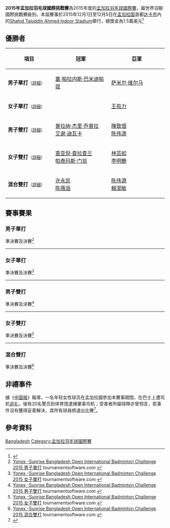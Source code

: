 {{noteTA|G1=Badminton}}
{{infobox badminton event
|name           = 2015年孟加拉羽毛球國際挑戰賽
|image          = 
|size           = 
|caption        =
|dates          = 2015年12月1日－12月5日
|number_edition =
|level          = 4A
|prize_money    = 15,000 美元
|location       = {{BGD}}[[达卡市|达卡市]]
|venue          = Shahid Tajuddin Ahmed Indoor Stadium
|previous       = 2014年孟加拉羽毛球國際挑戰賽 
|next           = 2016年孟加拉羽毛球國際挑戰賽
}}
'''2015年孟加拉羽毛球國際挑戰賽'''為2015年度的[[孟加拉羽毛球國際賽|孟加拉羽毛球國際賽]]，屬世界羽聯國際挑戰賽級別。本屆賽事於2015年12月1日至12月5日在[[孟加拉国|孟加拉国]]首都[[达卡市|达卡市]]內的[[Shahid_Tajuddin_Ahmed_Indoor_Stadium|Shahid Tajuddin Ahmed Indoor Stadium]]舉行，總獎金為1.5萬美元<ref>{{cite web|title=OFFICIAL INVITAION - YONEX-SUNRISE Bangladesh Open International Badminton Challenge 2015|url=http://www.bwfbadminton.org/file.aspx?id=678423&dl=1|publisher=Bangladesh Badminton Federation (BBF)|accessdate=2015-12-04|archive-date=2015-12-08|archive-url=https://web.archive.org/web/20151208064527/http://www.bwfbadminton.org/file.aspx?id=678423&dl=1|dead-url=no}}{{en}}</ref>

== 優勝者 ==
{| class=wikitable style="font-size:small"
!width="200"|項目
!width="250"|冠軍
!width="250"|亞軍
|-
|'''男子單打'''<small>（[[#男子單打|詳細]]）</small>
|{{flagicon|IND}} [[塞·帕拉内斯·巴米迪帕提|塞·帕拉内斯·巴米迪帕提]]
|{{flagicon|IND}} [[萨米尔·维尔马|萨米尔·维尔马]]
|-
|'''女子單打'''<small>（[[#女子單打|詳細]]）</small>
|{{nowrap|{{flagicon|IND}} [[露丝维卡·斯瓦尼·加德|露丝维卡·斯瓦尼·加德]]}}
|{{flagicon|USA}} [[王苑力|王苑力]]
|-
|'''男子雙打'''<small>（[[#男子雙打|詳細]]）</small>
|{{flagicon|IND}} [[普拉纳·杰里·乔普拉|普拉纳·杰里·乔普拉]]<br/>{{flagicon|IND}} [[艾谢·迪瓦卡|艾谢·迪瓦卡]]
|{{flagicon|MAS}} [[陳致佃|陳致佃]]<br/>{{flagicon|MAS}} [[陈伟源|陈伟源]]
|-
|'''女子雙打'''<small>（[[#女子雙打|詳細]]）</small>
|{{flagicon|THA}} [[查亚倪·查拉查兰|查亚倪·查拉查兰]]<br/>{{flagicon|THA}} [[帕泰玛斯·门翁|帕泰玛斯·门翁]]
|{{flagicon|MAS}} [[林芸如|林芸如]]<br/>{{flagicon|MAS}} [[李明艷|李明艷]]
|-
|'''混合雙打'''<small>（[[#混合雙打|詳細]]）</small>
|{{flagicon|SIN}} [[许永凯|许永凯]]<br/>{{flagicon|SIN}} [[陈薇涵|陈薇涵]]
|{{flagicon|MAS}} [[陈伟源|陈伟源]]<br/>{{flagicon|MAS}} [[賴潔敏|賴潔敏]]
|}

== 賽事賽果 ==
=== 男子單打 ===
;準決賽及決賽<ref name="MS">[http://bwf.tournamentsoftware.com/sport/draw.aspx?id=ACD42BC1-B980-457F-9CD1-35F39BCBC447&draw=5 Yonex -Sunrise Bangladesh Open International Badminton Challenge 2015 男子單打] tournamentsoftware.com {{en}}</ref>
{{4TeamBracket-Tennis3-v2
| team-width=200
| RD1-seed1=1
| RD1-team1='''{{flagicon|IND}} [[塞·帕拉内斯·巴米迪帕提|塞·帕拉内斯·巴米迪帕提]]
| RD1-score1-1=20
| RD1-score1-2='''21
| RD1-score1-3=''5
| RD1-seed2=4
| RD1-team2={{flagicon|THA}} [[科希特·佩尔帕達布|科希特·佩尔帕達布]]（{{abbr|退|中途退出}}）
| RD1-score2-1='''22
| RD1-score2-2=9
| RD1-score2-3=''1

| RD1-seed3=3
| RD1-team3={{flagicon|MAS}} [[宋俊洋|宋俊洋]]
| RD1-score3-1=15
| RD1-score3-2=19
| RD1-score3-3=
| RD1-seed4=2
| RD1-team4='''{{flagicon|IND}} [[萨米尔·维尔马|萨米尔·维尔马]]
| RD1-score4-1='''21
| RD1-score4-2='''21
| RD1-score4-3=

| RD2-seed1=1
| RD2-team1='''{{flagicon|IND}} [[塞·帕拉内斯·巴米迪帕提|塞·帕拉内斯·巴米迪帕提]]
| RD2-score1-1='''21
| RD2-score1-2=8
| RD2-score1-3='''21
| RD2-seed2=2
| RD2-team2={{flagicon|IND}} [[萨米尔·维尔马|萨米尔·维尔马]]
| RD2-score2-1=14
| RD2-score2-2='''21
| RD2-score2-3=17
}}
----

=== 女子單打 ===
;準決賽及決賽<ref name="WS">[http://bwf.tournamentsoftware.com/sport/draw.aspx?id=ACD42BC1-B980-457F-9CD1-35F39BCBC447&draw=4 Yonex -Sunrise Bangladesh Open International Badminton Challenge 2015 女子單打] tournamentsoftware.com {{en}}</ref>
{{4TeamBracket-Tennis3-v2
| team-width=200
| RD1-seed1=1
| RD1-team1='''{{flagicon|USA}} [[王苑力|王苑力]]
| RD1-score1-1='''21
| RD1-score1-2='''21
| RD1-score1-3=
| RD1-seed2=
| RD1-team2={{flagicon|MAS}} [[李梓瑜|李梓瑜]]
| RD1-score2-1=13
| RD1-score2-2=13
| RD1-score2-3=

| RD1-seed3=
| RD1-team3='''{{nowrap|{{flagicon|IND}} [[露丝维卡·斯瓦尼·加德|露丝维卡·斯瓦尼·加德]]}}
| RD1-score3-1='''21
| RD1-score3-2='''21
| RD1-score3-3=
| RD1-seed4=
| RD1-team4={{flagicon|VIE}} [[阮翠玲|阮翠玲]]
| RD1-score4-1=16
| RD1-score4-2=12
| RD1-score4-3=

| RD2-seed1=1
| RD2-team1={{flagicon|USA}} [[王苑力|王苑力]]
| RD2-score1-1=21
| RD2-score1-2='''21
| RD2-score1-3=18
| RD2-seed2=
| RD2-team2='''{{nowrap|{{flagicon|IND}} [[露丝维卡·斯瓦尼·加德|露丝维卡·斯瓦尼·加德]]}}
| RD2-score2-1='''23
| RD2-score2-2=19
| RD2-score2-3='''21
}}
----

=== 男子雙打 ===
;準決賽及決賽<ref name="MD">[http://bwf.tournamentsoftware.com/sport/draw.aspx?id=ACD42BC1-B980-457F-9CD1-35F39BCBC447&draw=3 Yonex -Sunrise Bangladesh Open International Badminton Challenge 2015 男子雙打] tournamentsoftware.com {{en}}</ref>
{{4TeamBracket-Tennis3-v2
| team-width=200
| RD1-seed1=1
| RD1-team1='''{{flagicon|IND}} [[普拉纳·杰里·乔普拉|普拉纳·杰里·乔普拉]]<br/> {{flagicon|IND}} [[艾谢·迪瓦卡|艾谢·迪瓦卡]]
| RD1-score1-1='''24
| RD1-score1-2=16
| RD1-score1-3='''21
| RD1-seed2=
| RD1-team2={{flagicon|IND}} [[南达戈帕尔·基达姆比|南达戈帕尔·基达姆比]]<br/> {{flagicon|IND}} [[拉馬錢德蘭·斯洛|拉馬錢德蘭·斯洛]]
| RD1-score2-1=22
| RD1-score2-2='''21
| RD1-score2-3=12

| RD1-seed3=
| RD1-team3='''{{flagicon|MAS}} [[陳致佃|陳致佃]]<br/> {{flagicon|MAS}} [[陈伟源|陈伟源]]
| RD1-score3-1='''21
| RD1-score3-2='''21
| RD1-score3-3=
| RD1-seed4=
| RD1-team4={{flagicon|IND}} [[吉希奴·桑亚尔|吉希奴·桑亚尔]]<br/> {{flagicon|IND}} [[斯瓦姆·夏尔马|斯瓦姆·夏尔马]]
| RD1-score4-1=16
| RD1-score4-2=8
| RD1-score4-3=

| RD2-seed1=1
| RD2-team1='''{{flagicon|IND}} [[普拉纳·杰里·乔普拉|普拉纳·杰里·乔普拉]]<br/> {{flagicon|IND}} [[艾谢·迪瓦卡|艾谢·迪瓦卡]]
| RD2-score1-1='''21
| RD2-score1-2='''21
| RD2-score1-3=
| RD2-seed2=
| RD2-team2={{flagicon|MAS}} [[陳致佃|陳致佃]]<br/> {{flagicon|MAS}} [[陈伟源|陈伟源]]
| RD2-score2-1=16
| RD2-score2-2=16
| RD2-score2-3=
}}
----

=== 女子雙打 ===
;準決賽及決賽<ref name="WD">[http://bwf.tournamentsoftware.com/sport/draw.aspx?id=ACD42BC1-B980-457F-9CD1-35F39BCBC447&draw=2 Yonex -Sunrise Bangladesh Open International Badminton Challenge 2015 女子雙打] tournamentsoftware.com {{en}}</ref>
{{4TeamBracket-Tennis3-v2
| team-width=200
| RD1-seed1=1
| RD1-team1='''{{nowrap|{{flagicon|THA}} [[查亚倪·查拉查兰|查亚倪·查拉查兰]]<br/> {{flagicon|THA}} [[帕泰玛斯·门翁|帕泰玛斯·门翁]]}}
| RD1-score1-1=15
| RD1-score1-2='''21
| RD1-score1-3='''21
| RD1-seed2=
| RD1-team2={{flagicon|MAS}} [[賴潔敏|賴潔敏]]<br/> {{flagicon|MAS}} [[白燕薇|白燕薇]]
| RD1-score2-1='''21
| RD1-score2-2=10
| RD1-score2-3=12

| RD1-seed3=
| RD1-team3={{flagicon|IND}} [[桑约吉塔·戈派德|桑约吉塔·戈派德]]<br/> {{flagicon|IND}} [[梅加纳·杰坎普迪|梅加纳·杰坎普迪]]
| RD1-score3-1='''21
| RD1-score3-2=6
| RD1-score3-3=11
| RD1-seed4=2
| RD1-team4='''{{flagicon|MAS}} [[林芸如|林芸如]]<br/> {{flagicon|MAS}} [[李明艷|李明艷]]
| RD1-score4-1=19
| RD1-score4-2='''21
| RD1-score4-3='''21

| RD2-seed1=1
| RD2-team1='''{{nowrap|{{flagicon|THA}} [[查亚倪·查拉查兰|查亚倪·查拉查兰]]<br/> {{flagicon|THA}} [[帕泰玛斯·门翁|帕泰玛斯·门翁]]}}
| RD2-score1-1='''21
| RD2-score1-2='''21
| RD2-score1-3=
| RD2-seed2=2
| RD2-team2={{flagicon|MAS}} [[林芸如|林芸如]]<br/> {{flagicon|MAS}} [[李明艷|李明艷]]
| RD2-score2-1=15
| RD2-score2-2=19
| RD2-score2-3=
}}
----

=== 混合雙打 ===
;準決賽及決賽<ref name="XD">[http://bwf.tournamentsoftware.com/sport/draw.aspx?id=ACD42BC1-B980-457F-9CD1-35F39BCBC447&draw=1 Yonex -Sunrise Bangladesh Open International Badminton Challenge 2015 混合雙打] tournamentsoftware.com {{en}}</ref>
{{4TeamBracket-Tennis3-v2
| team-width=200
| RD1-seed1=1
| RD1-team1={{flagicon|RUS}} [[维塔利·杜尔金|维塔利·杜尔金]]<br/> {{flagicon|RUS}} [[尼娜·维斯洛娃|尼娜·维斯洛娃]]
| RD1-score1-1=13
| RD1-score1-2=19
| RD1-score1-3=
| RD1-seed2=
| RD1-team2='''{{flagicon|MAS}} [[陈伟源|陈伟源]]<br/> {{flagicon|MAS}} [[賴潔敏|賴潔敏]]
| RD1-score2-1='''21
| RD1-score2-2='''21
| RD1-score2-3=

| RD1-seed3=3
| RD1-team3={{flagicon|IND}} [[阿伦·维什奴|阿伦·维什奴]]<br/> {{flagicon|IND}} [[阿帕娜·巴兰|阿帕娜·巴兰]]
| RD1-score3-1=15
| RD1-score3-2=13
| RD1-score3-3=
| RD1-seed4=2
| RD1-team4='''{{flagicon|SIN}} [[许永凯|许永凯]]<br/> {{flagicon|SIN}} [[陈薇涵|陈薇涵]]
| RD1-score4-1='''21
| RD1-score4-2='''21
| RD1-score4-3=

| RD2-seed1=
| RD2-team1={{flagicon|MAS}} [[陈伟源|陈伟源]]<br/> {{flagicon|MAS}} [[賴潔敏|賴潔敏]]
| RD2-score1-1=10
| RD2-score1-2='''21
| RD2-score1-3=12
| RD2-seed2=2
| RD2-team2='''{{flagicon|SIN}} [[许永凯|许永凯]]<br/> {{flagicon|SIN}} [[陈薇涵|陈薇涵]]
| RD2-score2-1='''21
| RD2-score2-2=19
| RD2-score2-3='''21
}}

==非禮事件==
據《[[中国报|中国报]]》報導，一名年轻女性球员在孟加拉國參加本賽事期間，在巴士上遭司机[[非礼|非礼]]，後有20名警员到体育馆逮捕肇事司机；受害者所屬球隊亦曾恫言，若事件沒有獲得妥善解決，其所有球員將退出比賽<ref>{{cite news|title=某女球員被巴士司機非禮 孟加拉挑戰賽蒙羞|url=http://www.chinapress.com.my/20151202/%E6%9F%90%E5%A5%B3%E7%90%83%E5%93%A1%E8%A2%AB%E5%B7%B4%E5%A3%AB%E5%8F%B8%E6%A9%9F%E9%9D%9E%E7%A6%AE-%E5%AD%9F%E5%8A%A0%E6%8B%89%E6%8C%91%E6%88%B0%E8%B3%BD%E8%92%99%E7%BE%9E/|agency=中国报|date=2015-12-03|accessdate=2015-12-05|archive-date=2016-03-04|archive-url=https://web.archive.org/web/20160304185710/http://www.chinapress.com.my/20151202/%E6%9F%90%E5%A5%B3%E7%90%83%E5%93%A1%E8%A2%AB%E5%B7%B4%E5%A3%AB%E5%8F%B8%E6%A9%9F%E9%9D%9E%E7%A6%AE-%E5%AD%9F%E5%8A%A0%E6%8B%89%E6%8C%91%E6%88%B0%E8%B3%BD%E8%92%99%E7%BE%9E/|dead-url=no}}</ref>。

== 參考資料 ==
{{Reflist}}

[[Category:2015年世界羽聯國際挑戰賽|Bangladesh]]
[[Category:孟加拉羽毛球國際賽|Category:孟加拉羽毛球國際賽]]